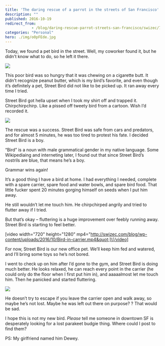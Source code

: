 ```yaml
---
title: 'The daring rescue of a parrot in the streets of San Francisco'
description: ""
published: 2016-10-19
redirect_from: 
            - /blog/daring-rescue-parrot-streets-san-francisco/swizec/7134
categories: "Personal"
hero: ./img/o0pFEde.jpg
---
```

Today, we found a pet bird in the street. Well, my coworker found it, but he didn’t know what to do, so he left it there.

![](./img/o0pFEde.jpg)

This poor bird was so hungry that it was chewing on a cigarette butt. It didn’t recognize peanut butter, which is my bird’s favorite, and even though it’s definitely a pet, Street Bird did not like to be picked up. It ran away every time I tried.

Street Bird got hella upset when I took my shirt off and trapped it. Chirpchirpchirp. Like a pissed off tweety bird from a cartoon. Wish I’d recorded it.

![](./img/HlR0HCS.jpg)

The rescue was a success. Street Bird was safe from cars and predators, and for almost 5 minutes, he was too tired to protest his fate. I decided Street Bird is a boy.

“Bird” is a noun with male grammatical gender in my native language. Some Wikipediaing and interneting later, I found out that since Street Bird’s nostrils are blue, that means he’s a boy.

Grammar wins again!

It’s a good thing I have a bird at home. I had everything I needed, complete with a spare carrier, spare food and water bowls, and spare bird food. That little fucker spent 20 minutes gorging himself on seeds when I put him away.

He still wouldn’t let me touch him. He chirpchirped angrily and tried to flutter away if I tried.

But that’s okay – fluttering is a huge improvement over feebly running away. Street Bird is starting to feel better.

\[video width=&quot;720&quot; height=&quot;1280&quot; mp4=&quot;http://swizec.com/blog/wp-content/uploads/2016/10/Bird-in-carrier.mp4&quot;]\[/video]

For now, Street Bird is our new office pet. We’ll keep him fed and watered, and I’ll bring some toys so he’s not bored.

I went to check up on him after I’d gone to the gym, and Street Bird is doing much better. He looks relaxed, he can reach every point in the carrier (he could only do the floor when I first put him in), and aaaaalmost let me touch him. Then he panicked and started fluttering.

![](./img/xfvXGWy.jpg)

He doesn’t try to escape if you leave the carrier open and walk away, so maybe he’s not lost. Maybe he was left out there on purpose? ? That would be sad.

I hope this is not my new bird. _Please_ tell me someone in downtown SF is desperately looking for a lost parakeet budgie thing. Where could I post to find them?

PS: My girlfriend named him Dewey.
